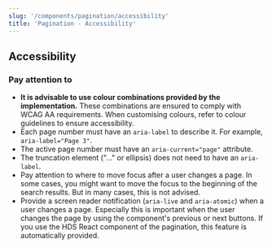 ```yaml
---
slug: '/components/pagination/accessibility'
title: 'Pagination - Accessibility'
---
```




## Accessibility

### Pay attention to

- **It is advisable to use colour combinations provided by the implementation.** These combinations are ensured to comply with WCAG AA requirements. When customising colours, refer to <InternalLink href="/foundation/design-tokens/colour">colour guidelines</InternalLink> to ensure accessibility.
- Each page number must have an `aria-label` to describe it. For example, `aria-label="Page 3"`.
- The active page number must have an `aria-current="page"` attribute.
- The truncation element ("..." or ellipsis) does not need to have an `aria-label`.
- Pay attention to where to move focus after a user changes a page. In some cases, you might want to move the focus to the
  beginning of the search results. But in many cases, this is not advised.
- Provide a screen reader notification (`aria-live` and `aria-atomic`) when a user changes a page. Especially this is
  important when the user changes the page by using the component's previous or next buttons. If you use the HDS React
  component of the pagination, this feature is automatically provided.
